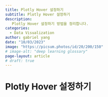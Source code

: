 ```yaml
---
title: Plotly Hover 설정하기
subtitle: Plotly Hover 설정하기
description:
   Plotly Hover 설정하기 방법을 정리합니다.
categories:
  - Data Visualization
author: gabriel yang
date: "10/03/2023"
image: "https://picsum.photos/id/20/200/150"
# image-alt: "deep learning glossary"
page-layout: article
# draft: true
---
```


# Plotly Hover 설정하기

